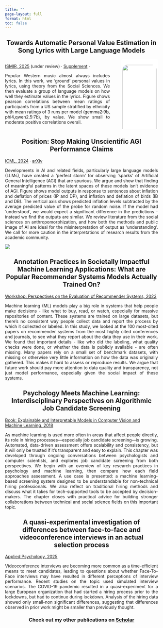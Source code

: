 ```yaml
---
title: ""
page-layout: full
format: html
toc: false
---
```


<div style="text-align: center;">
## Towards Automatic Personal Value Estimation in Song Lyrics with Large Language Models
</div>
::::: {.columns .responsive-columns}

::: {.column width="50%"}

[ISMIR, 2025](https://ismir.net) (under review) · [Supplement](https://andrew0302.github.io/values_from_lyrics_ISMIR2025/) · [<i class="bi bi-github"></i>](https://github.com/andrew0302/values_from_lyrics_ISMIR2025)

<div style="text-align: justify;">
Popular Western music almost always includes lyrics. In this work, we 'ground' personal values in lyrics, using theory from the Social Sciences. We then evaluate a group of language models on how well they estimate values in the lyrics. Figure shows pearson correlations between mean ratings of participants from a US sample stratified by ethnicity with mean ratings of 3 runs per model (gemma2:9b, phi4,qwen2.5:7b), by value. We show small to moderate positive correlations overall. 
</div>
:::

::: {.column width="50%" style="padding-left: 1rem;"}
<div style="background-color: white; padding: 0.25rem; border-radius: 0.25rem; margin-bottom: 0.5rem;">
![](images/wave_llm_participant_0na_byvalue_cor.png){width="100%" style="border-radius: 1rem; margin-bottom: 0.25rem;"}
</div>

:::
:::::
<div style="text-align: center;">
## Position: Stop Making Unscientific AGI Performance Claims
</div>
[ICML, 2024](https://dl.acm.org/doi/abs/10.5555/3692070.3692121) ·
[arXiv](https://arxiv.org/abs/2402.03962)

<div style="text-align: justify;">
Developments in AI and related fields, particularly large language models (LLMs), have created a 'perfect storm' for observing 'sparks' of Artificial General Intelligence (AGI) that are spurious. We argue and show that finding of meaningful patterns in the latent spaces of these models isn't evidence of AGI. Figure shows model outputs in response to sentences about inflation and deflation of prices (IP and DP), and inflation and deflation of birds (IB and DB). The vertical axis shows predicted inflation levels subtracted by the average predicted value of the probe for random noise. If the model had 'understood', we would expect a significant difference in the predictions - instead we find the outputs are similar. We review literature from the social sciences on anthropomorphization, and how both the methods and public image of AI are ideal for the misinterpretation of output as 'understanding'. We call for more caution in the interpretations of research results from the academic community. 
</div>

![](images/attack_all_measures.png)

<div style="text-align: center;">
## Annotation Practices in Societally Impactful Machine Learning Applications: What are Popular Recommender Systems Models Actually Trained On?
</div>

[Workshop: Perspectives on the Evaluation of Recommender Systems, 2023](https://ceur-ws.org/Vol-3476/paper1.pdf)

<div style="text-align: justify;"> Machine learning (ML) models play a big role in systems that help people make decisions - like what to buy, read, or watch, especially for massive repositories of content. These systems are trained on large datasets, but there’s no consistent way people collect data and report the process by which it collected or labeled. In this study, we looked at the 100 most-cited papers on recommender systems from the most highly cited conferences and journals, to see what they report about the data they use in their work. We found that important details - like who did the labeling, what quality checks were done, or whether the data is publicly available - are often missing. Many papers rely on a small set of benchmark datasets, with missing or otherwise very little information on how the data was originally gathered. This makes it hard to assess or reproduce results. We argue that future work should pay more attention to data quality and transparency, not just model performance, especially given the social impact of these systems. </div>

<div style="text-align: center;">
## Psychology Meets Machine Learning: Interdisciplinary Perspectives on Algorithmic Job Candidate Screening
</div>

[Book: Explainable and Interpretable Models in Computer Vision and Machine Learning, 2018](https://link.springer.com/chapter/10.1007/978-3-319-98131-4_9)

<div style="text-align: justify;"> As machine learning is used more often in areas that affect people directly, its role in hiring processes—especially job candidate screening—is growing. Automated, data-driven assessment offers scalability and consistency, but it will only be trusted if it’s transparent and easy to explain. This chapter was developed through ongoing conversations between psychologists and computer scientists, and explores job candidate screening from both perspectives. We begin with an overview of key research practices in psychology and machine learning, then compare how each field approaches assessment. A use case is presented: a machine learning-based screening system designed to be understandable for non-technical hiring professionals. We also reflect on traditional hiring methods and discuss what it takes for tech-supported tools to be accepted by decision-makers. The chapter closes with practical advice for building stronger collaborations between technical and social science fields on this important topic. </div>

<div style="text-align: center;">
## A quasi-experimental investigation of differences between face-to-face and videoconference interviews in an actual selection process
</div>
[Applied Psychology, 2025](https://iaap-journals.onlinelibrary.wiley.com/doi/full/10.1111/apps.12558)

<div style="text-align: justify;">
Videoconference interviews are becoming more common as a time-efficient means to meet candidates, leading to questions about whether Face-To-Face interviews may have resulted in different perceptions of interview performance. Recent studies on the topic used simulated interview scenarios. The COVID-19 pandemic resulted in a quasi-experiment for a large European organization that had started a hiring process prior to the lockdowns, but had to continue during lockdown. Analysis of the hiring data showed only small-non significant differences, suggesting that differences observed in prior work might be smaller than previously thought. 
</div>


<div style="text-align: center;">
### Check out my other publications on <span class="bi bi-google"></span> [Scholar](https://scholar.google.nl/citations?user=TFnVkFQAAAAJ&hl=en) 
</div>
